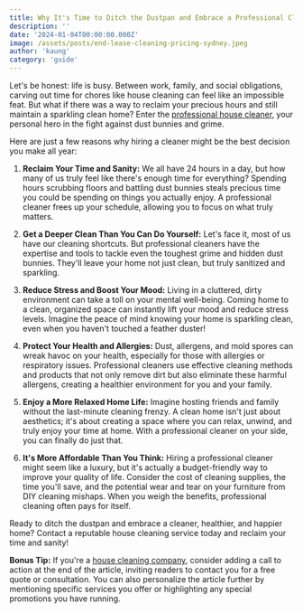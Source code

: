 ```yaml
---
title: Why It's Time to Ditch the Dustpan and Embrace a Professional Cleaner
description: ''
date: '2024-01-04T00:00:00.000Z'
image: /assets/posts/end-lease-cleaning-pricing-sydney.jpeg
author: 'kaung'
category: 'guide'
---
```


Let's be honest: life is busy. Between work, family, and social obligations, carving out time for chores like house cleaning can feel like an impossible feat. But what if there was a way to reclaim your precious hours and still maintain a sparkling clean home? Enter the [professional house cleaner](https://coastmaid.com.au), your personal hero in the fight against dust bunnies and grime.

Here are just a few reasons why hiring a cleaner might be the best decision you make all year:

1. **Reclaim Your Time and Sanity:**
   We all have 24 hours in a day, but how many of us truly feel like there's enough time for everything? Spending hours scrubbing floors and battling dust bunnies steals precious time you could be spending on things you actually enjoy. A professional cleaner frees up your schedule, allowing you to focus on what truly matters.

2. **Get a Deeper Clean Than You Can Do Yourself:**
   Let's face it, most of us have our cleaning shortcuts. But professional cleaners have the expertise and tools to tackle even the toughest grime and hidden dust bunnies. They'll leave your home not just clean, but truly sanitized and sparkling.

3. **Reduce Stress and Boost Your Mood:**
   Living in a cluttered, dirty environment can take a toll on your mental well-being. Coming home to a clean, organized space can instantly lift your mood and reduce stress levels. Imagine the peace of mind knowing your home is sparkling clean, even when you haven't touched a feather duster!

4. **Protect Your Health and Allergies:**
   Dust, allergens, and mold spores can wreak havoc on your health, especially for those with allergies or respiratory issues. Professional cleaners use effective cleaning methods and products that not only remove dirt but also eliminate these harmful allergens, creating a healthier environment for you and your family.

5. **Enjoy a More Relaxed Home Life:**
   Imagine hosting friends and family without the last-minute cleaning frenzy. A clean home isn't just about aesthetics; it's about creating a space where you can relax, unwind, and truly enjoy your time at home. With a professional cleaner on your side, you can finally do just that.

6. **It's More Affordable Than You Think:**
   Hiring a professional cleaner might seem like a luxury, but it's actually a budget-friendly way to improve your quality of life. Consider the cost of cleaning supplies, the time you'll save, and the potential wear and tear on your furniture from DIY cleaning mishaps. When you weigh the benefits, professional cleaning often pays for itself.

Ready to ditch the dustpan and embrace a cleaner, healthier, and happier home? Contact a reputable house cleaning service today and reclaim your time and sanity!

**Bonus Tip:** If you're a [house cleaning company](https://coastmaid.com.au), consider adding a call to action at the end of the article, inviting readers to contact you for a free quote or consultation. You can also personalize the article further by mentioning specific services you offer or highlighting any special promotions you have running.
